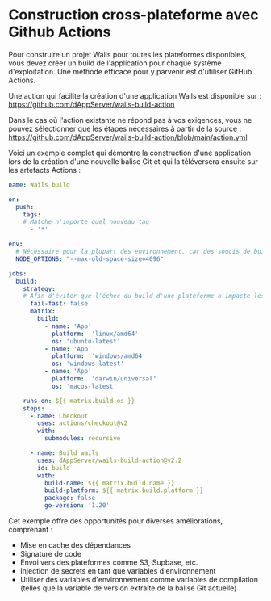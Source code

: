 # Construction cross-plateforme avec Github Actions

Pour construire un projet Wails pour toutes les plateformes disponibles, vous devez créer un build de l'application pour chaque système d'exploitation. Une méthode efficace pour y parvenir est d'utiliser GitHub Actions.

Une action qui facilite la création d'une application Wails est disponible sur :
https://github.com/dAppServer/wails-build-action

Dans le cas où l'action existante ne répond pas à vos exigences, vous ne pouvez sélectionner que les étapes nécessaires à partir de la source :
https://github.com/dAppServer/wails-build-action/blob/main/action.yml

Voici un exemple complet qui démontre la construction d'une application lors de la création d'une nouvelle balise Git et qui la téléversera ensuite sur les artefacts Actions :

```yaml
name: Wails build

on:
  push:
    tags:
    # Matche n'importe quel nouveau tag
      - '*'

env:
  # Nécessaire pour la plupart des environnement, car des soucis de build peuvent arriver à cause de soucis de mémoire
  NODE_OPTIONS: "--max-old-space-size=4096"

jobs:
  build:
    strategy:
    # Afin d'éviter que l'échec du build d'une plateforme n'impacte les autres
      fail-fast: false
      matrix:
        build:
          - name: 'App'
            platform:  'linux/amd64'
            os: 'ubuntu-latest'
          - name: 'App'
            platform:  'windows/amd64'
            os: 'windows-latest'
          - name: 'App'
            platform:  'darwin/universal'
            os: 'macos-latest'

    runs-on: ${{ matrix.build.os }}
    steps:
      - name: Checkout
        uses: actions/checkout@v2
        with:
          submodules: recursive

      - name: Build wails
        uses: dAppServer/wails-build-action@v2.2
        id: build
        with:
          build-name: ${{ matrix.build.name }}
          build-platform: ${{ matrix.build.platform }}
          package: false
          go-version: '1.20'
```

Cet exemple offre des opportunités pour diverses améliorations, comprenant :

- Mise en cache des dépendances
- Signature de code
- Envoi vers des plateformes comme S3, Supbase, etc.
- Injection de secrets en tant que variables d'environnement
- Utiliser des variables d'environnement comme variables de compilation (telles que la variable de version extraite de la balise Git actuelle)
